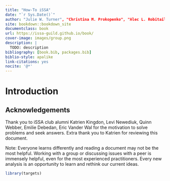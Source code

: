 ```yaml
--- 
title: "How-To iSSA"
date: "`r Sys.Date()`"
author: "Julie W. Turner", "Christina M. Prokopenko", "Alec L. Robitaille"
site: bookdown::bookdown_site
documentclass: book
url: https://issa-guild.github.io/book/
cover-image: images/group.png
description: |
  TODO: description
bibliography: [book.bib, packages.bib]
biblio-style: apalike
link-citations: yes
nocite: '@*'
---
```



# Introduction


## Acknowledgements

Thank you to iSSA club alumni Katrien Kingdon, Levi Newediuk, Quinn Webber, Emilie Debedan, Eric Vander Wal for the motivation to solve problems and seek answers. Extra thank you to Katrien for reviewing this document.

Note: Everyone learns differently and reading a document may not be the most helpful. Working with a group or discussing issues with a peer is immensely helpful, even for the most experienced practitioners. Every new analysis is an opportunity to learn and rethink our current ideas.

<!-- TODO: thanks to package authors/R developers -->




```r
library(targets)
```
